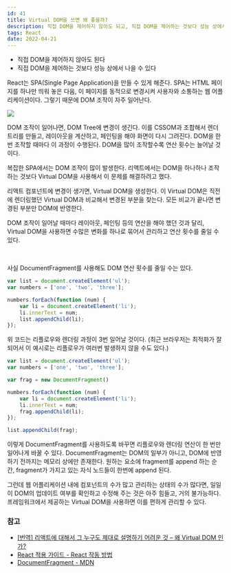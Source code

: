 ```yaml
---
id: 41
title: Virtual DOM을 쓰면 왜 좋을까?
description: 직접 DOM을 제어하지 않아도 되고, 직접 DOM을 제어하는 것보다 성능 상에서 나을 수 있다
tags: React
date: 2022-04-21
---
```





- 직접 DOM을 제어하지 않아도 된다
- 직접 DOM을 제어하는 것보다 성능 상에서 나을 수 있다

React는 SPA(Single Page Application)을 만들 수 있게 해준다. SPA는 HTML 페이지를 하나만 띄워 놓은 다음, 이 페이지를 동적으로 변경시켜 사용자와 소통하는 웹 어플리케이션이다. 그렇기 때문에 DOM 조작이 자주 일어난다.

![](https://velog.velcdn.com/images/ooooorobo/post/89b8cfdf-18ad-4cc1-8d60-15dd12eff8df/image.png)


DOM 조작이 일어나면, DOM Tree에 변경이 생긴다. 이를 CSSOM과 조합해서 렌더 트리를 만들고, 레이아웃을 계산하고, 페인팅을 해야 화면이 다시 그려진다. DOM을 한 번 조작할 때마다 이 과정이 수행된다. DOM을 많이 조작할수록 연산 횟수는 늘어날 것이다.

복잡한 SPA에서는 DOM 조작이 많이 발생한다. 리액트에서는 DOM을 하나하나 조작하는 것보다 Virtual DOM을 사용해서 이 문제를 해결하려고 했다.

리액트 컴포넌트에 변경이 생기면, Virtual DOM을 생성한다. 이 Virtual DOM은 직전에 렌더링했던 Virtual DOM과 비교해서 변경된 부분을 찾는다. 모든 비교가 끝나면 변경된 부분만 DOM에 반영한다.

DOM 조작이 일어날 때마다 레이아웃, 페인팅 등의 연산을 해야 했던 것과 달리, Virtual DOM을 사용하면 수많은 변화를 하나로 묶어서 관리하고 연산 횟수를 줄일 수 있다.

<br/>

사실 DocumentFragment를 사용해도 DOM 연산 횟수를 줄일 수는 있다.

```js
var list = document.createElement('ul');
var numbers = ['one', 'two', 'three'];

numbers.forEach(function (num) {
	var li = document.createElement('li');
	li.innerText = num;
	list.appendChild(li);
});
```

위 코드는 리플로우와 렌더링 과정이 3번 일어날 것이다. (최근 브라우저는 최적화가 잘 되어서 이 예시로는 리플로우가 여러번 발생하지 않을 수도 있다.)

```js
var list = document.createElement('ul');
var numbers = ['one', 'two', 'three'];

var frag = new DocumentFragment()

numbers.forEach(function (num) {
	var li = document.createElement('li');
	li.innerText = num;
	frag.appendChild(li);
});

list.appendChild(frag);
```

이렇게 DocumentFragment를 사용하도록 바꾸면 리플로우와 렌더링 연산이 한 번만 일어나게 바꿀 수 있다. DocumentFragment는 DOM의 일부가 아니고, DOM에 반영하기 전까지는 메모리 상에만 존재한다. 원하는 요소에 fragment를 append 하는 순간, fragment가 가지고 있는 자식 노드들이 한번에 append 된다.

그런데 웹 어플리케이션 내에 컴포넌트의 수가 많고 관리하는 상태의 수가 많다면, 일일이 DOM의 업데이트 여부를 확인하고 수정해 주는 것은 아주 힘들고, 거의 불가능하다. 프레임워크에서 제공하는 Virtual DOM을 사용하면 이를 편하게 관리할 수 있다.

### 참고
- [[번역] 리액트에 대해서 그 누구도 제대로 설명하기 어려운 것 – 왜 Virtual DOM 인가?](https://velopert.com/3236)
- [React 적용 가이드 - React 작동 방법](https://d2.naver.com/helloworld/9297403)
- [DocumentFragment - MDN](https://developer.mozilla.org/ko/docs/Web/API/DocumentFragment)


